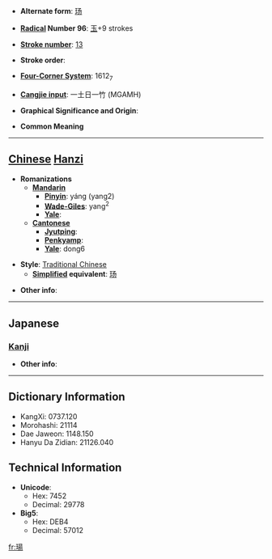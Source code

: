 * '''Alternate form''': [[玚]]

* '''[[Wiktionary:Chinese radical index| Radical]] Number 96''': [[Wiktionary:Chinese radical index 玉|玉]]+9 strokes

* '''[[Wiktionary:Chinese total strokes index|Stroke number]]''': [[Wiktionary:Chinese total strokes index 13|13]]

* '''Stroke order''': 

* '''[[Wiktionary:Chinese four corner index|Four-Corner System]]''': 1612<sub>7</sub>

* '''[[Wiktionary:Chinese Cangjie index|Cangjie input]]''': 一土日一竹 (MGAMH)

* '''Graphical Significance and Origin''': 

* '''Common Meaning'''

----

== [[Chinese]] [[Hanzi]] ==

* '''Romanizations'''
** '''[[Mandarin]]'''
*** '''[[Pinyin]]''': yáng (yang2)
*** '''[[Wade-Giles]]''': yang<sup>2</sup>
*** '''[[Yale]]''': 
** '''[[Cantonese]]'''
*** '''[[Jyutping]]''':
*** '''[[Penkyamp]]''': 
*** '''[[Yale]]''': dong6

* '''Style''': [[Traditional Chinese]] 
** '''[[Simplified Chinese|Simplified]] equivalent''': [[玚]]

* '''Other info''': 

----

==Japanese==
===[[Kanji]]===
{{kanji|on readings=[[ちょう]] (chō), [[とう]] (tō), [[じょう]] (jō)
|kun readings=
}}

* '''Other info''':  

----

== Dictionary Information ==

* KangXi: 0737.120
* Morohashi: 21114
* Dae Jaweon: 1148.150
* Hanyu Da Zidian: 21126.040

== Technical Information ==

* '''Unicode''':
** Hex: 7452
** Decimal: 29778
* '''Big5''':
** Hex: DEB4
** Decimal: 57012

[[fr:瑒]]